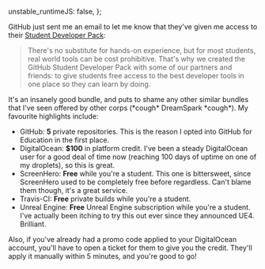   unstable_runtimeJS: false,
};

<Meta
  title="GitHub Student Developer Pack"
  date="2014-10-07"
  description="Free stuff for students."
/>

GitHub just sent me an email to let me know that they've given me access to their [Student Developer Pack](https://education.github.com/pack):

> There's no substitute for hands-on experience, but for most students, real world tools can be cost prohibitive. That's why we created the GitHub Student Developer Pack with some of our partners and friends: to give students free access to the best developer tools in one place so they can learn by doing.

It's an insanely good bundle, and puts to shame any other similar bundles that I've seen offered by other corps (\*cough\* DreamSpark \*cough\*). My favourite highlights include:

- GitHub: **5** private repositories. This is the reason I opted into GitHub for Education in the first place.
- DigitalOcean: **\$100** in platform credit. I've been a steady DigitalOcean user for a good deal of time now (reaching 100 days of uptime on one of my droplets), so this is great.
- ScreenHero: **Free** while you're a student. This one is bittersweet, since ScreenHero used to be completely free before regardless. Can't blame them though, it's a great service.
- Travis-CI: **Free** private builds while you're a student.
- Unreal Engine: **Free** Unreal Engine subscription while you're a student. I've actually been itching to try this out ever since they announced UE4. Brilliant.

Also, if you've already had a promo code applied to your DigitalOcean account, you'll have to open a ticket for them to give you the credit. They'll apply it manually within 5 minutes, and you're good to go!
